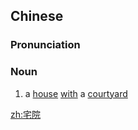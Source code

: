 ==Chinese==
{{zh-forms}}

===Pronunciation===
{{zh-pron
|m=zháiyuàn
|c=zaak6 jyun2
|mn=qz,xm:the̍h-īⁿ/zz:the̍eh-īⁿ
|cat=n
}}

===Noun===
{{zh-noun}}

# a [[house]] [[with]] a [[courtyard]]

[[zh:宅院]]